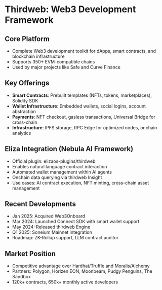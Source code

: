# Thirdweb: Web3 Development Framework

## Core Platform

- Complete Web3 development toolkit for dApps, smart contracts, and blockchain infrastructure
- Supports 350+ EVM-compatible chains
- Used by major projects like Safe and Curve Finance

## Key Offerings

- **Smart Contracts**: Prebuilt templates (NFTs, tokens, marketplaces), Solidity SDK
- **Wallet Infrastructure**: Embedded wallets, social logins, account abstraction
- **Payments**: NFT checkout, gasless transactions, Universal Bridge for cross-chain
- **Infrastructure**: IPFS storage, RPC Edge for optimized nodes, onchain analytics

## Eliza Integration (Nebula AI Framework)

- Official plugin: elizaos-plugins/thirdweb
- Enables natural language contract interaction
- Automated wallet management within AI agents
- Onchain data querying via thirdweb Insight
- Use cases: AI contract execution, NFT minting, cross-chain asset management

## Recent Developments

- Jan 2025: Acquired Web3Onboard
- Mar 2024: Launched Connect SDK with smart wallet support
- May 2024: Released thirdweb Engine
- Q1 2025: Soneium Mainnet integration
- Roadmap: ZK-Rollup support, LLM contract auditor

## Market Position

- Competitive advantage over Hardhat/Truffle and Moralis/Alchemy
- Partners: Polygon, Horizen EON, Moonbeam, Pudgy Penguins, The Sandbox
- 120k+ contracts, 650k+ monthly active developers
